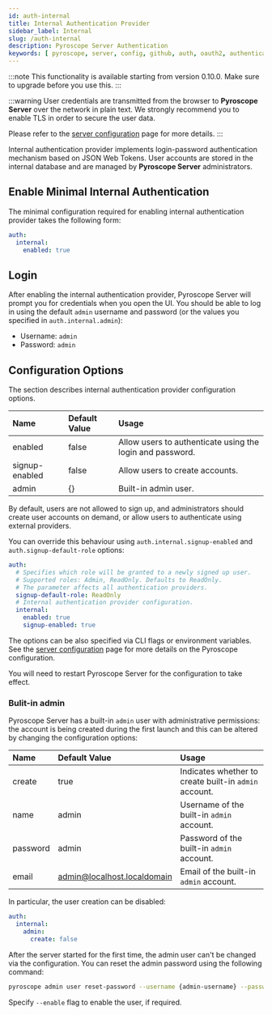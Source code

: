 ```yaml
---
id: auth-internal
title: Internal Authentication Provider
sidebar_label: Internal
slug: /auth-internal
description: Pyroscope Server Authentication
keywords: [ pyroscope, server, config, github, auth, oauth2, authentication, authorization, reset, password, admin ]
---
```


:::note
This functionality is available starting from version 0.10.0. Make sure to upgrade before you use this.
:::

:::warning
User credentials are transmitted from the browser to **Pyroscope Server** over the network in plain text.
We strongly recommend you to enable TLS in order to secure the user data.

Please refer to the [server configuration](configuration.mdx) page for more details.
:::

Internal authentication provider implements login-password authentication mechanism based on JSON Web Tokens.
User accounts are stored in the internal database and are managed by **Pyroscope Server** administrators.

## Enable Minimal Internal Authentication

The minimal configuration required for enabling internal authentication provider takes the following form:
```yaml
auth:
  internal:
    enabled: true
```

## Login

After enabling the internal authentication provider, Pyroscope Server will prompt you for credentials when you open the UI.
You should be able to log in using the default `admin` username and password (or the values you specified in `auth.internal.admin`):

* Username: `admin`
* Password: `admin`

## Configuration Options

The section describes internal authentication provider configuration options.

| Name | Default Value | Usage |
| :- | :- | :- |
| enabled | false | Allow users to authenticate using the login and password. |
| signup-enabled | false | Allow users to create accounts. |
| admin | {} | Built-in admin user. |

By default, users are not allowed to sign up, and administrators should create user accounts on demand, or allow users
to authenticate using external providers.

You can override this behaviour using `auth.internal.signup-enabled` and `auth.signup-default-role` options:

```yaml
auth:
  # Specifies which role will be granted to a newly signed up user.
  # Supported roles: Admin, ReadOnly. Defaults to ReadOnly.
  # The parameter affects all authentication providers.
  signup-default-role: ReadOnly
  # Internal authentication provider configuration.
  internal:
    enabled: true
    signup-enabled: true
```

The options can be also specified via CLI flags or environment variables. See the [server configuration](configuration.mdx)
page for more details on the Pyroscope configuration.

You will need to restart Pyroscope Server for the configuration to take effect.

### Bulit-in admin

Pyroscope Server has a built-in `admin` user with administrative permissions: the account is being created during the
first launch and this can be altered by changing the configuration options:

| Name | Default Value | Usage |
| :- | :- | :- |
| create | true | Indicates whether to create built-in `admin` account. |
| name | admin | Username of the built-in `admin` account. |
| password | admin | Password of the built-in `admin` account. |
| email | admin@localhost.localdomain | Email of the built-in `admin` account. |

In particular, the user creation can be disabled:
```yaml
auth:
  internal:
    admin:
      create: false
```

After the server started for the first time, the admin user can't be changed via the configuration. You can reset the
admin password using the following command:

```bash
pyroscope admin user reset-password --username {admin-username} --password {new-password}
```

Specify `--enable` flag to enable the user, if required.
